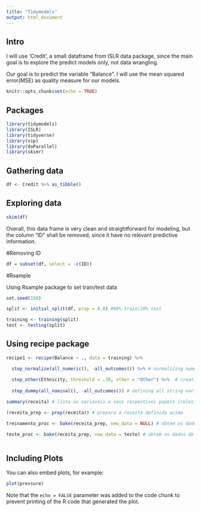 ```yaml
---
title: "Tidymodels"
output: html_document
---
```


## Intro

I will use 'Credit', a small dataframe from ISLR data package, since the main goal is to explore the predict models only, not data wrangling.

Our goal is to predict the variable "Balance". I will use the mean squared error(MSE) as quality measure for our models.


```r
knitr::opts_chunk$set(echo = TRUE)
```

## Packages

```r

library(tidymodels)
library(ISLR)
library(tidyverse)
library(vip)
library(doParallel)
library(skimr)

```


## Gathering data

```r

df <- Credit %>% as_tibble()

```


## Exploring data

```r

skim(df)

```

Overall, this data frame is very clean and straightforward for modeling, but the column "ID" shall be removed, since it have no relevant predictive information.

#Removing ID

```r

df = subset(df, select = -c(ID))

```

#Rsample

Using Rsample package to set train/test data

```r

set.seed(150)

split <- initial_split(df, prop = 0.8) #80% train/20% test

training <- training(split) 
test <- testing(split) 


```

## Using recipe package


```r

recipe1 <- recipe(Balance ~ ., data = training) %>% 

  step_normalize(all_numeric(), -all_outcomes()) %>% # normalizing numeric variables except 'Balance'
  
  step_other(Ethnicity, threshold = .30, other = "Other") %>%  # creating 'Other' category for ethinicy
  
  step_dummy(all_nominal(), -all_outcomes()) # defining all string variables as dummies

summary(receita) # lista as variaveis e seus respectivos papeis (roles)

(receita_prep <- prep(receita)) # prepara a receita definida acima

treinamento_proc <- bake(receita_prep, new_data = NULL) # obtem os dados de treinamento processados

teste_proc <- bake(receita_prep, new_data = teste) # obtem os dados de teste processados



```


## Including Plots

You can also embed plots, for example:

```r
plot(pressure)
```

Note that the `echo = FALSE` parameter was added to the code chunk to prevent printing of the R code that generated the plot.
